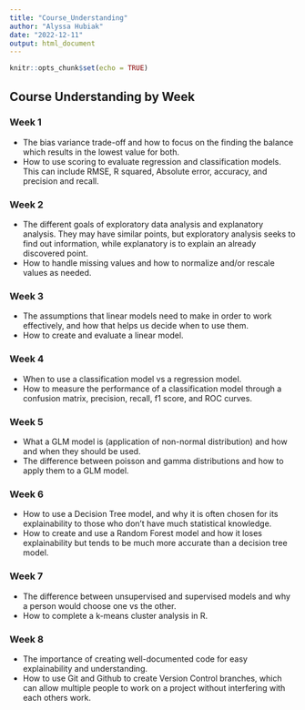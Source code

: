 ```yaml
---
title: "Course_Understanding"
author: "Alyssa Hubiak"
date: "2022-12-11"
output: html_document
---
```


```r
knitr::opts_chunk$set(echo = TRUE)
```

## Course Understanding by Week

### Week 1
* The bias variance trade-off and how to focus on the finding the balance which results in the lowest value for both.
* How to use scoring to evaluate regression and classification models. This can include RMSE, R squared, Absolute error, accuracy, and precision and recall.

### Week 2
* The different goals of exploratory data analysis and explanatory analysis. They may have similar points, but exploratory analysis seeks to find out information, while explanatory is to explain an already discovered point. 
* How to handle missing values and how to normalize and/or rescale values as needed.

### Week 3
* The assumptions that linear models need to make in order to work effectively, and how that helps us decide when to use them.
* How to create and evaluate a linear model. 

### Week 4
* When to use a classification model vs a regression model. 
* How to measure the performance of a classification model through a confusion matrix, precision, recall, f1 score, and ROC curves.

### Week 5
* What a GLM model is (application of non-normal distribution) and how and when they should be used.
* The difference between poisson and gamma distributions and how to apply them to a GLM model.

### Week 6
* How to use a Decision Tree model, and why it is often chosen for its explainability to those who don't have much statistical knowledge.
* How to create and use a Random Forest model and how it loses explainability but tends to be much more accurate than a decision tree model.

### Week 7
* The difference between unsupervised and supervised models and why a person would choose one vs the other.
* How to complete a k-means cluster analysis in R.

### Week 8
* The importance of creating well-documented code for easy explainability and understanding.
* How to use Git and Github to create Version Control branches, which can allow multiple people to work on a project without interfering with each others work. 

